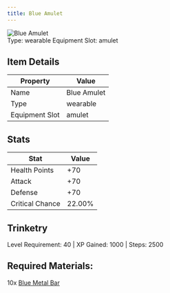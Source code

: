 ```yaml
---
title: Blue Amulet
---
```


<div className="flex items-start gap-6 mb-8">
  <div className="flex-shrink-0">
    <img src="/assets/resources/trinketry/amulets/blue_amulet.png" alt="Blue Amulet" className="w-24 h-24 border rounded-lg" />
  </div>
  <div className="flex-1">
    <div className="space-y-2">
            <div className="flex flex-wrap gap-4 text-sm">
        <span className="px-2 py-1 bg-green-100 dark:bg-green-900 rounded-md">
          Type: wearable
        </span>
        <span className="px-2 py-1 bg-purple-100 dark:bg-purple-900 rounded-md">
          Equipment Slot: amulet
        </span>
      </div>
    </div>
  </div>
</div>

## Item Details
| Property | Value |
|----------|-------|
| Name | Blue Amulet |
| Type | wearable |
| Equipment Slot | amulet |

## Stats
| Stat | Value |
|------|-------|
| Health Points | +70 |
| Attack | +70 |
| Defense | +70 |
| Critical Chance | 22.00% |

## Trinketry
Level Requirement: 40 | XP Gained: 1000 | Steps: 2500

## Required Materials:
10x [Blue Metal Bar](/docs/resources/individual/blue_metal_bar)
